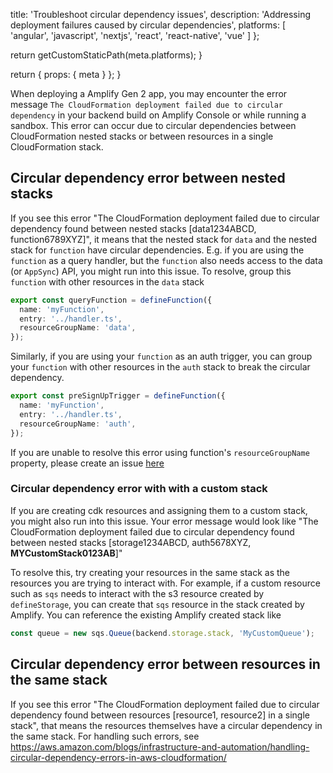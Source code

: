 
  title: 'Troubleshoot circular dependency issues',
  description: 'Addressing deployment failures caused by circular dependencies',
  platforms: [
    'angular',
    'javascript',
    'nextjs',
    'react',
    'react-native',
    'vue'
  ]
};

  return getCustomStaticPath(meta.platforms);
}

  return {
    props: {
      meta
    }
  };
}

When deploying a Amplify Gen 2 app, you may encounter the error message `The CloudFormation deployment failed due to circular dependency` in your backend build on Amplify Console or while running a sandbox. This error can occur due to circular dependencies between CloudFormation nested stacks or between resources in a single CloudFormation stack.

## Circular dependency error between nested stacks

If you see this error "The CloudFormation deployment failed due to circular dependency found between nested stacks [data1234ABCD, function6789XYZ]", it means that the nested stack for `data` and the nested stack for `function` have circular dependencies. E.g. if you are using the `function` as a query handler, but the `function` also needs access to the data (or `AppSync`) API, you might run into this issue. To resolve, group this `function` with other resources in the `data` stack

```ts title="amplify/functions/my-function/resource.ts"
export const queryFunction = defineFunction({
  name: 'myFunction',
  entry: '../handler.ts',
  resourceGroupName: 'data',
});
```

Similarly, if you are using your `function` as an auth trigger, you can group your `function` with other resources in the `auth` stack to break the circular dependency.

```ts title="function.ts"
export const preSignUpTrigger = defineFunction({
  name: 'myFunction',
  entry: '../handler.ts',
  resourceGroupName: 'auth',
});
```
If you are unable to resolve this error using function's `resourceGroupName` property, please create an issue [here](https://github.com/aws-amplify/amplify-backend/issues/new/choose)

### Circular dependency error with with a custom stack

If you are creating cdk resources and assigning them to a custom stack, you might also run into this issue. Your error message would look like "The CloudFormation deployment failed due to circular dependency found between nested stacks [storage1234ABCD, auth5678XYZ, **MYCustomStack0123AB**]"

To resolve this, try creating your resources in the same stack as the resources you are trying to interact with. For example, if a custom resource such as `sqs` needs to interact with the s3 resource created by `defineStorage`, you can create that `sqs` resource in the stack created by Amplify. You can reference the existing Amplify created stack like

```ts title="backend.ts"
const queue = new sqs.Queue(backend.storage.stack, 'MyCustomQueue');
```

## Circular dependency error between resources in the same stack

If you see this error "The CloudFormation deployment failed due to circular dependency found between resources [resource1, resource2] in a single stack", that means the resources themselves have a circular dependency in the same stack. For handling such errors, see https://aws.amazon.com/blogs/infrastructure-and-automation/handling-circular-dependency-errors-in-aws-cloudformation/
